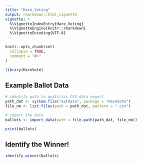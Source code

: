 ```yaml
---
title: "Hare_Voting"
output: rmarkdown::html_vignette
vignette: >
  %\VignetteIndexEntry{Hare_Voting}
  %\VignetteEngine{knitr::rmarkdown}
  %\VignetteEncoding{UTF-8}
---
```


```r
knitr::opts_chunk$set(
  collapse = TRUE,
  comment = "#>"
)
```

```r
library(HareVote)
```

## Example Ballot Data

```r

# identify path to qualtrics CSV data export
path_dat <- system.file("extdata", package = "HareVote")
file_nm <- list.files(path = path_dat, pattern = ".csv")

# import the data
ballots <- import_data(path = file.path(path_dat, file_nm))

print(ballots)

```

## Identify the Winner!

```r

identify_winner(ballots)

```


